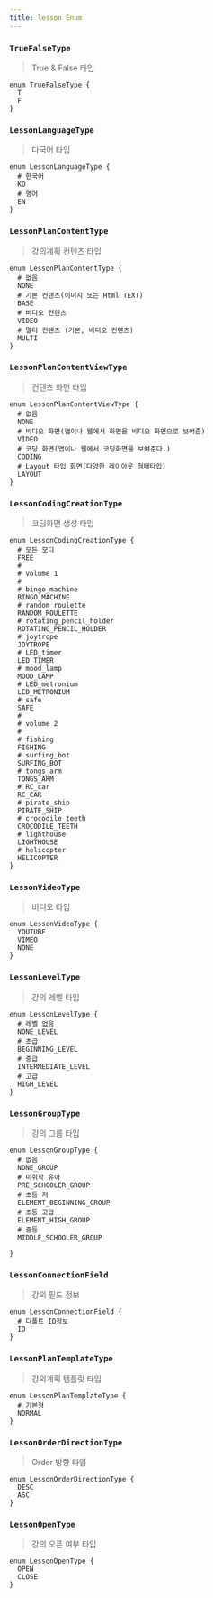```yaml
---
title: lesson Enum
---
```



### `TrueFalseType`
> True & False 타입

```js:title=TrueFalseType
enum TrueFalseType {
  T
  F
}
```

### `LessonLanguageType`
> 다국어 타입 

```js:title=LessonLanguageType
enum LessonLanguageType {
  # 한국어
  KO
  # 영어
  EN
}
```

### `LessonPlanContentType`
> 강의계획 컨텐츠 타입 

```js:title=LessonPlanContentType
enum LessonPlanContentType {
  # 없음
  NONE
  # 기본 컨텐츠(이미지 또는 Html TEXT)
  BASE
  # 비디오 컨텐츠 
  VIDEO
  # 멀티 컨텐츠 (기본, 비디오 컨텐츠)
  MULTI
}
```

### `LessonPlanContentViewType`
> 컨텐츠 화면 타입

```js:title=LessonPlanContentViewType
enum LessonPlanContentViewType {
  # 없음
  NONE
  # 비디오 화면(앱이나 웹에서 화면을 비디오 화면으로 보여줌)
  VIDEO
  # 코딩 화면(앱이나 웹에서 코딩화면을 보여준다.)
  CODING
  # Layout 타입 화면(다양한 레이아웃 형태타입)
  LAYOUT
}
```


### `LessonCodingCreationType`
> 코딩화면 생성 타입

```js:title=LessonCodingCreationType
enum LessonCodingCreationType {
  # 모든 모디
  FREE
  # 
  # volume 1 
  # 
  # bingo_machine
  BINGO_MACHINE 
  # random_roulette
  RANDOM_ROULETTE
  # rotating_pencil_holder
  ROTATING_PENCIL_HOLDER
  # joytrope
  JOYTROPE
  # LED_timer
  LED_TIMER
  # mood_lamp
  MOOD_LAMP 
  # LED_metronium
  LED_METRONIUM 
  # safe
  SAFE
  # 
  # volume 2
  #  
  # fishing
  FISHING
  # surfing_bot
  SURFING_BOT 
  # tongs_arm 
  TONGS_ARM
  # RC_car
  RC_CAR
  # pirate_ship
  PIRATE_SHIP
  # crocodile_teeth
  CROCODILE_TEETH 
  # lighthouse
  LIGHTHOUSE
  # helicopter
  HELICOPTER
}
```


### `LessonVideoType`
> 비디오 타입

```js:title=LessonVideoType
enum LessonVideoType {
  YOUTUBE
  VIMEO
  NONE
}
```

### `LessonLevelType`
> 강의 레벨 타입

```js:title=LessonLevelType
enum LessonLevelType {
  # 레벨 없음
  NONE_LEVEL
  # 초급
  BEGINNING_LEVEL
  # 중급
  INTERMEDIATE_LEVEL
  # 고급
  HIGH_LEVEL
}
```

### `LessonGroupType`
> 강의 그룹 타입

```js:title=LessonGroupType
enum LessonGroupType {
  # 없음
  NONE_GROUP
  # 미취학 유아
  PRE_SCHOOLER_GROUP
  # 초등 저
  ELEMENT_BEGINNING_GROUP
  # 초등 고급
  ELEMENT_HIGH_GROUP
  # 중등
  MIDDLE_SCHOOLER_GROUP
  
}
```


### `LessonConnectionField`
> 강의 필드 정보

```js:title=LessonConnectionField
enum LessonConnectionField {
  # 디폴트 ID정보 
  ID
}
```

### `LessonPlanTemplateType`
> 강의계획 템플릿 타입

```js:title=LessonPlanTemplateType
enum LessonPlanTemplateType {
  # 기본형
  NORMAL  
}
```

### `LessonOrderDirectionType`
> Order 방향 타입

```js:title=LessonPlanTemplateType
enum LessonOrderDirectionType {
  DESC
  ASC
}
````


### `LessonOpenType`
> 강의 오픈 여부 타입

```js:title=LessonOpenType
enum LessonOpenType {
  OPEN
  CLOSE
}
````